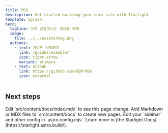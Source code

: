 ```yaml
---
title: MSG
description: Get started building your docs site with Starlight.
template: splash
hero:
  tagline: 더욱 감칠맛나는 세상을 위해
  image:
    file: ../../assets/msg.png
  actions:
    - text: 가이드 시작하기
      link: /guides/example/
      icon: right-arrow
      variant: primary
    - text: Github
      link: https://github.com/GSM-MSG
      icon: external
---
```



## Next steps

<CardGrid stagger>
	<Card title="Update content" icon="pencil">
		Edit `src/content/docs/index.mdx` to see this page change.
	</Card>
	<Card title="Add new content" icon="add-document">
		Add Markdown or MDX files to `src/content/docs` to create new pages.
	</Card>
	<Card title="Configure your site" icon="setting">
		Edit your `sidebar` and other config in `astro.config.mjs`.
	</Card>
	<Card title="Read the docs" icon="open-book">
		Learn more in [the Starlight Docs](https://starlight.astro.build/).
	</Card>
</CardGrid>
